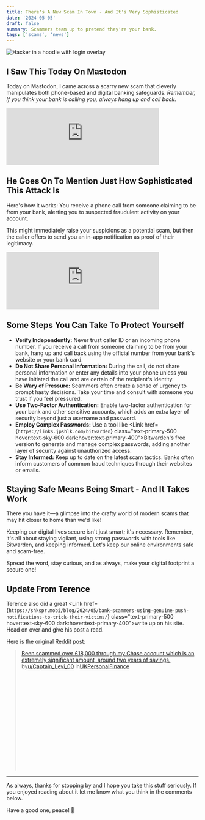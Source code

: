 ```yaml
---
title: There's A New Scam In Town - And It's Very Sophisticated
date: '2024-05-05'
draft: false
summary: Scammers team up to pretend they're your bank.
tags: ['scams', 'news']
---
```



![Hacker in a hoodie with login overlay](../../assets/hacker-hoodie-login.jpg)

## I Saw This Today On Mastodon

Today on Mastodon, I came across a scarry new scam that cleverly manipulates both phone-based and digital banking safeguards. *Remember, If you think your bank is calling you, always hang up and call back.*

<iframe src="https://mastodon.social/@Edent/112372412442888807/embed" class="mastodon-embed mx-auto" style="max-width: 100%; border: 0" width="400" allowfullscreen="allowfullscreen"></iframe><script src="https://mastodon.social/embed.js" async="async"></script>

## He Goes On To Mention Just How Sophisticated This Attack Is

Here's how it works: You receive a phone call from someone claiming to be from your bank, alerting you to suspected fraudulent activity on your account. 

This might immediately raise your suspicions as a potential scam, but then the caller offers to send you an in-app notification as proof of their legitimacy.

<iframe src="https://mastodon.social/@Edent/112372420335925276/embed" class="mastodon-embed mx-auto" style="max-width: 100%; border: 0" width="400" allowfullscreen="allowfullscreen"></iframe><script src="https://mastodon.social/embed.js" async="async"></script>

## Some Steps You Can Take To Protect Yourself

- **Verify Independently:** Never trust caller ID or an incoming phone number. If you receive a call from someone claiming to be from your bank, hang up and call back using the official number from your bank's website or your bank card.
- **Do Not Share Personal Information:** During the call, do not share personal information or enter any details into your phone unless you have initiated the call and are certain of the recipient's identity.
- **Be Wary of Pressure:** Scammers often create a sense of urgency to prompt hasty decisions. Take your time and consult with someone you trust if you feel pressured.
- **Use Two-Factor Authentication:** Enable two-factor authentication for your bank and other sensitive accounts, which adds an extra layer of security beyond just a username and password.
- **Employ Complex Passwords:** Use a tool like <Link href={`https://links.jpshlk.com/bitwarden`} class="text-primary-500 hover:text-sky-600 dark:hover:text-primary-400">Bitwarden's</Link> free version to generate and manage complex passwords, adding another layer of security against unauthorized access.
- **Stay Informed:** Keep up to date on the latest scam tactics. Banks often inform customers of common fraud techniques through their websites or emails.

## Staying Safe Means Being Smart - And It Takes Work

There you have it—a glimpse into the crafty world of modern scams that may hit closer to home than we'd like!

Keeping our digital lives secure isn't just smart; it's necessary. Remember, it's all about staying vigilant, using strong passwords with tools like Bitwarden, and keeping informed. Let's keep our online environments safe and scam-free.

Spread the word, stay curious, and as always, make your digital footprint a secure one!

## Update From Terence

Terence also did a great <Link href={`https://shkspr.mobi/blog/2024/05/bank-scammers-using-genuine-push-notifications-to-trick-their-victims/`} class="text-primary-500 hover:text-sky-600 dark:hover:text-primary-400">write up</Link> on his site. Head on over and give his post a read.

Here is the original Reddit post:

<blockquote class="reddit-embed-bq" style="height:316px" data-embed-theme="dark" data-embed-height="316"><a href="https://www.reddit.com/r/UKPersonalFinance/comments/1cih3kd/been_scammed_over_18000_through_my_chase_account/">Been scammed over £18,000 through my Chase account which is an extremely significant amount, around two years of savings.</a> by<a href="https://www.reddit.com/user/Captain_Levi_00/">u/Captain_Levi_00</a> in<a href="https://www.reddit.com/r/UKPersonalFinance/">UKPersonalFinance</a></blockquote><script async="" src="https://embed.reddit.com/widgets.js" charset="UTF-8"></script>

***

As always, thanks for stopping by and I hope you take this stuff seriously. If you enjoyed reading about it let me know what you think in the comments below.

Have a good one, peace! 🤙